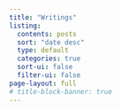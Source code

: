 ```yaml
---
title: "Writings"
listing:
  contents: posts
  sort: "date desc"
  type: default
  categories: true
  sort-ui: false
  filter-ui: false
page-layout: full
# title-block-banner: true
---
```


